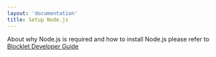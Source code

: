 ```yaml
---
layout: 'documentation'
title: Setup Node.js
---
```


About why Node.js is required and how to install Node.js please refer to [Blocklet Developer Guide](https://developer.blocklet.io/docs/en/quick-start/nodejs)
